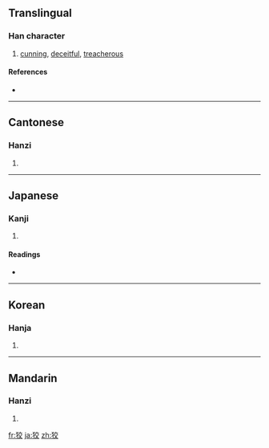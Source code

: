 ==Translingual==

===Han character===
{{Han char|rn=94|rad=犬|as=06|sn=9|four=4024<sub>8</sub>|canj=大竹卜金大 (KHYCK)}}

# [[cunning]], [[deceitful]], [[treacherous]]

====References====
* {{Han ref|kx=0710.050|dkj=20365|dj=1122.110|hdz=21345.090|uh=72E1|ud=29409|bh=ACBE|bd=44222}}

----

==Cantonese==

===Hanzi===
{{yue-hanzi|jyut=|y=gaau2}}

# {{defn|Cantonese}}

----

==Japanese==

===Kanji===
{{ja-kanji|grade=|rs=犬06}}

# {{defn|Japanese}}

====Readings====
* {{ja-readings|on=[[こう]] (kō), [[きょう]] (kyō)|kun=[[ずるい]] (zurui), [[わるがしこ]] (warugashiko)}}

----

==Korean==

===Hanja===
{{ko-hanja|hangeul=교|eumhun=|rv=gyo|mr=kyo|y=kyo}}

# {{defn|Korean}}

----

==Mandarin==

===Hanzi===
{{cmn-hanzi|pin=[[jiǎo]] ([[jiao3]]), [[xiào]] ([[xiao4]])|wg=chiao<sup>3</sup>, hsiao<sup>4</sup>}}

# {{defn|Mandarin}}

[[fr:狡]]
[[ja:狡]]
[[zh:狡]]